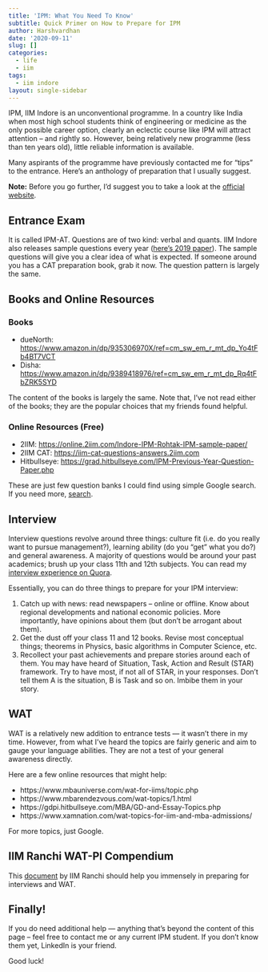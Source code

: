 ```yaml
---
title: 'IPM: What You Need To Know'
subtitle: Quick Primer on How to Prepare for IPM
author: Harshvardhan
date: '2020-09-11'
slug: []
categories:
  - life
  - iim
tags:
  - iim indore
layout: single-sidebar
---
```


IPM, IIM Indore is an unconventional programme. In a country like India when most high school students think of engineering or medicine as the only possible career option, clearly an eclectic course like IPM will attract attention -- and rightly so. However, being relatively new programme (less than ten years old), little reliable information is available.

Many aspirants of the programme have previously contacted me for "tips" to the entrance. Here's an anthology of preparation that I usually suggest.

**Note:** Before you go further, I'd suggest you to take a look at the [official website](https://www.iimidr.ac.in/academic-programmes/five-year-integrated-programme-in-management-ipm/ipm-admissions-details/).

## Entrance Exam

It is called IPM-AT. Questions are of two kind: verbal and quants. IIM Indore also releases sample questions every year ([here's 2019 paper](https://www.iimidr.ac.in/wp-content/uploads/IPM-AT-2019-Question-Paper.pdf)). The sample questions will give you a clear idea of what is expected. If someone around you has a CAT preparation book, grab it now. The question pattern is largely the same.

## Books and Online Resources

### Books

-   dueNorth: <https://www.amazon.in/dp/935306970X/ref=cm_sw_em_r_mt_dp_Yo4tFb4BT7VCT>
-   Disha: <https://www.amazon.in/dp/9389418976/ref=cm_sw_em_r_mt_dp_Rq4tFbZRK5SYD>

The content of the books is largely the same. Note that, I've not read either of the books; they are the popular choices that my friends found helpful.

### Online Resources (Free)

-   2IIM: <https://online.2iim.com/Indore-IPM-Rohtak-IPM-sample-paper/>
-   2IIM CAT: <https://iim-cat-questions-answers.2iim.com>
-   Hitbullseye: <https://grad.hitbullseye.com/IPM-Previous-Year-Question-Paper.php>

These are just few question banks I could find using simple Google search. If you need more, [search](https://www.google.com/search?client=safari&rls=en&q=ipm+practice+questions&ie=UTF-8&oe=UTF-8).

## Interview

Interview questions revolve around three things: culture fit (i.e. do you really want to pursue management?), learning ability (do you "get" what you do?) and general awareness. A majority of questions would be around your past academics; brush up your class 11th and 12th subjects. You can read my [interview experience on Quora](https://www.quora.com/What-questions-can-be-expected-in-an-IIM-Indore-IPM-interview/answer/Harshvardhan-50).

Essentially, you can do three things to prepare for your IPM interview:

1.  Catch up with news: read newspapers -- online or offline. Know about regional developments and national economic policies. More importantly, have opinions about them (but don't be arrogant about them).
2.  Get the dust off your class 11 and 12 books. Revise most conceptual things; theorems in Physics, basic algorithms in Computer Science, etc.
3.  Recollect your past achievements and prepare stories around each of them. You may have heard of Situation, Task, Action and Result (STAR) framework. Try to have most, if not all of STAR, in your responses. Don't tell them A is the situation, B is Task and so on. Imbibe them in your story.

## WAT

WAT is a relatively new addition to entrance tests — it wasn't there in my time. However, from what I've heard the topics are fairly generic and aim to gauge your language abilities. They are not a test of your general awareness directly.

Here are a few online resources that might help: 

* https://www.mbauniverse.com/wat-for-iims/topic.php
* https://www.mbarendezvous.com/wat-topics/1.html
* https://gdpi.hitbullseye.com/MBA/GD-and-Essay-Topics.php
* https://www.xamnation.com/wat-topics-for-iim-and-mba-admissions/

For more topics, just Google.

## IIM Ranchi WAT-PI Compendium

This [document](https://drive.google.com/file/d/1j2MRyRPMj01sawYAvVen9nk9tYa4dsqo/view) by IIM Ranchi should help you immensely in preparing for interviews and WAT.

## Finally!

If you do need additional help — anything that's beyond the content of this page -- feel free to contact me or any current IPM student. If you don't know them yet, LinkedIn is your friend.

Good luck!
